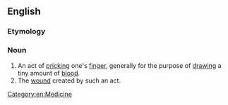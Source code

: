==English==
{{wikipedia}}

===Etymology===
{{compound|finger|prick|lang=en}}

===Noun===
{{en-noun}}

# An act of [[prick]]ing one's [[finger]], generally for the purpose of [[draw]]ing a tiny amount of [[blood]].
# The [[wound]] created by such an act.

[[Category:en:Medicine]]